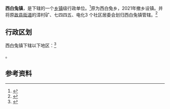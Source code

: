 {{中国乡级行政区|14/04/11/200/000}}

'''西白兔镇'''，是{{PRC admin/fullname|14/04/11/200/000|3}}下辖的一个[[乡镇|乡镇]]级行政单位。<ref>{{PRC admin/ref sgc|{{PRC admin/parent|14/04/11/200/000}}}}</ref>原为西白兔乡，2021年撤乡设镇。并将原[[故县街道|故县街道]]的漳村矿、七四四五、电化3 个社区居委会划归西白兔镇管辖。<ref>{{cite web |title=长政通字〔2021〕2 号 长治市人民政府关于各县区乡级行政区划调整的通告 |url=http://www.changzhi.gov.cn/xxgkml/czsrmzf/zfwj_3465/202104/t20210401_2306689.shtml |website=长治市人民政府 |accessdate=2021-04-07 |archivedate=2021-04-01}}</ref>

== 行政区划 ==

西白兔镇下辖以下地区：<ref>{{PRC admin/ref sgc|14/04/11/200/000}}</ref>

{{PRC admin/children|14/04/11/200/000}}。

== 参考资料 ==

{{reflist}}

{{PRC admin/navcat|14/04/11/200/000}}